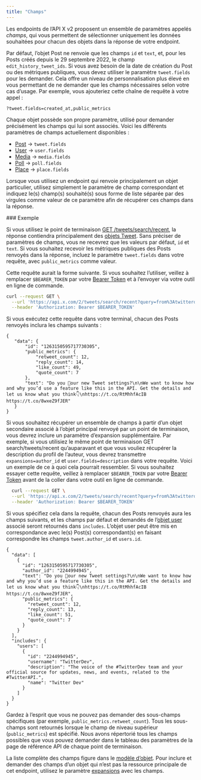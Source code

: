 ```yaml
---
title: "Champs"
---
```


Les endpoints de l’API X v2 proposent un ensemble de paramètres appelés *champs*, qui vous permettent de sélectionner uniquement les données souhaitées pour chacun des objets dans la réponse de votre endpoint.

Par défaut, l’objet Post ne renvoie que les champs `id` et `text`, et, pour les Posts créés depuis le 29 septembre 2022, le champ `edit_history_tweet_ids`. Si vous avez besoin de la date de création du Post ou des métriques publiques, vous devez utiliser le paramètre `tweet.fields` pour les demander. Cela offre un niveau de personnalisation plus élevé en vous permettant de ne demander que les champs nécessaires selon votre cas d’usage. Par exemple, vous ajouteriez cette chaîne de requête à votre appel :

`?tweet.fields=created_at,public_metrics`

Chaque objet possède son propre paramètre, utilisé pour demander précisément les champs qui lui sont associés. Voici les différents paramètres de champs actuellement disponibles :

* [Post](/fr/x-api/fundamentals/data-dictionary#tweet) → `tweet.fields`
* [User](/fr/x-api/fundamentals/data-dictionary#user) → `user.fields`
* [Media](/fr/x-api/fundamentals/data-dictionary#media) → `media.fields`
* [Poll](/fr/x-api/fundamentals/data-dictionary#poll) → `poll.fields`
* [Place](/fr/x-api/fundamentals/data-dictionary#place) → `place.fields`

Lorsque vous utilisez un endpoint qui renvoie principalement un objet particulier, utilisez simplement le paramètre de champ correspondant et indiquez le(s) champ(s) souhaité(s) sous forme de liste séparée par des virgules comme valeur de ce paramètre afin de récupérer ces champs dans la réponse.

<div id="example">
  ### Exemple
</div>

Si vous utilisez le point de terminaison [GET /tweets/search/recent](/fr/x-api/posts/recent-search), la réponse contiendra principalement des [objets Tweet](/fr/x-api/fundamentals/data-dictionary#tweet). Sans préciser de paramètres de champs, vous ne recevrez que les valeurs par défaut, `id` et `text`. Si vous souhaitez recevoir les métriques publiques des Posts renvoyés dans la réponse, incluez le paramètre `tweet.fields` dans votre requête, avec `public_metrics` comme valeur.

Cette requête aurait la forme suivante. Si vous souhaitez l’utiliser, veillez à remplacer `$BEARER_TOKEN` par votre [Bearer Token](/fr/resources/fundamentals/authentication) et à l’envoyer via votre outil en ligne de commande.

```bash
curl --request GET \
  --url 'https://api.x.com/2/tweets/search/recent?query=from%3Atwitterdev&tweet.fields=public_metrics' \
  --header 'Authorization: Bearer $BEARER_TOKEN'
```

Si vous exécutez cette requête dans votre terminal, chacun des Posts renvoyés inclura les champs suivants :

```
{
   "data": {
       "id": "1263150595717730305",
       "public_metrics": {
           "retweet_count": 12,
           "reply_count": 14,
           "like_count": 49,
           "quote_count": 7
       },
       "text": "Do you 👀our new Tweet settings?\n\nWe want to know how and why you’d use a feature like this in the API. Get the details and let us know what you think👇\nhttps://t.co/RtMhhfAcIB https://t.co/8wxeZ9fJER"
   }
}
```

Si vous souhaitez récupérer un ensemble de champs à partir d’un objet secondaire associé à l’objet principal renvoyé par un point de terminaison, vous devrez inclure un paramètre d’expansion supplémentaire. Par exemple, si vous utilisiez le même point de terminaison GET search/tweets/recent qu’auparavant et que vous vouliez récupérer la description du profil de l’auteur, vous devrez transmettre `expansions=author_id` et `user.fields=description` dans votre requête. Voici un exemple de ce à quoi cela pourrait ressembler. Si vous souhaitez essayer cette requête, veillez à remplacer `$BEARER_TOKEN` par votre [Bearer Token](/fr/resources/fundamentals/authentication) avant de la coller dans votre outil en ligne de commande.

```bash
  curl --request GET \
  --url 'https://api.x.com/2/tweets/search/recent?query=from%3Atwitterdev&tweet.fields=public_metrics&expansions=author_id&user.fields=description' \
  --header 'Authorization: Bearer $BEARER_TOKEN'
```

Si vous spécifiez cela dans la requête, chacun des Posts renvoyés aura les champs suivants, et les champs par défaut et demandés de l’[objet user](/fr/x-api/fundamentals/data-dictionary#user) associé seront retournés dans `includes`. L’objet user peut être mis en correspondance avec le(s) Post(s) correspondant(s) en faisant correspondre les champs `tweet.author_id` et `users.id`.

```
{
  "data": [
    {
      "id": "1263150595717730305",
      "author_id": "2244994945",
      "text": "Do you 👀our new Tweet settings?\n\nWe want to know how and why you’d use a feature like this in the API. Get the details and let us know what you think👇\nhttps://t.co/RtMhhfAcIB https://t.co/8wxeZ9fJER",
      "public_metrics": {
        "retweet_count": 12,
        "reply_count": 13,
        "like_count": 51,
        "quote_count": 7
      }
    }
  ],
  "includes": {
    "users": [
      {
        "id": "2244994945",
        "username": "TwitterDev",
        "description": "The voice of the #TwitterDev team and your official source for updates, news, and events, related to the #TwitterAPI.",
        "name": "Twitter Dev"
      }
    ]
  }
}
```

Gardez à l’esprit que vous ne pouvez pas demander des sous-champs spécifiques (par exemple, `public_metrics.retweet_count`). Tous les sous-champs sont retournés lorsque le champ de niveau supérieur (`public_metrics`) est spécifié. Nous avons répertorié tous les champs possibles que vous pouvez demander dans le tableau des paramètres de la page de référence API de chaque point de terminaison. 

La liste complète des champs figure dans le [modèle d’objet](/fr/x-api/fundamentals/data-dictionary#tweet). Pour inclure et demander des champs d’un objet qui n’est pas la ressource principale de cet endpoint, utilisez le paramètre [expansions](/fr/x-api/fundamentals/expansions) avec les champs.